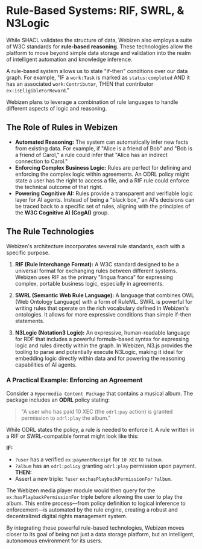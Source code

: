 # Rule-Based Systems: RIF, SWRL, & N3Logic

While SHACL validates the structure of data, Webizen also employs a suite of W3C standards for **rule-based reasoning**. These technologies allow the platform to move beyond simple data storage and validation into the realm of intelligent automation and knowledge inference.

A rule-based system allows us to state "if-then" conditions over our data graph. For example, "IF a `work:Task` is marked as `status:completed` AND it has an associated `work:Contributor`, THEN that contributor `ex:isEligibleForReward`."

Webizen plans to leverage a combination of rule languages to handle different aspects of logic and reasoning.

## The Role of Rules in Webizen

- **Automated Reasoning:** The system can automatically infer new facts from existing data. For example, if "Alice is a friend of Bob" and "Bob is a friend of Carol," a rule could infer that "Alice has an indirect connection to Carol."
- **Enforcing Complex Business Logic:** Rules are perfect for defining and enforcing the complex logic within agreements. An ODRL policy might state a user has the right to access a file, and a RIF rule could enforce the technical outcome of that right.
- **Powering Cognitive AI:** Rules provide a transparent and verifiable logic layer for AI agents. Instead of being a "black box," an AI's decisions can be traced back to a specific set of rules, aligning with the principles of the **W3C Cognitive AI (CogAI)** group.

## The Rule Technologies

Webizen's architecture incorporates several rule standards, each with a specific purpose.

1.  **RIF (Rule Interchange Format):** A W3C standard designed to be a universal format for exchanging rules between different systems. Webizen uses RIF as the primary "lingua franca" for expressing complex, portable business logic, especially in agreements.

2.  **SWRL (Semantic Web Rule Language):** A language that combines OWL (Web Ontology Language) with a form of RuleML. SWRL is powerful for writing rules that operate on the rich vocabulary defined in Webizen's ontologies. It allows for more expressive conditions than simple if-then statements.

3.  **N3Logic (Notation3 Logic):** An expressive, human-readable language for RDF that includes a powerful formula-based syntax for expressing logic and rules directly within the graph. In Webizen, N3.js provides the tooling to parse and potentially execute N3Logic, making it ideal for embedding logic directly within data and for powering the reasoning capabilities of AI agents.

### A Practical Example: Enforcing an Agreement

Consider a `Hypermedia Content Package` that contains a musical album. The package includes an **ODRL** policy stating:

> "A user who has paid 10 XEC (the `odrl:pay` action) is granted permission to `odrl:play` the album."

While ODRL states the policy, a rule is needed to enforce it. A rule written in a RIF or SWRL-compatible format might look like this:

**IF:**
-   `?user` has a verified `ex:paymentReceipt` for `10 XEC` to `?album`.
-   `?album` has an `odrl:policy` granting `odrl:play` permission upon payment.
**THEN:**
-   Assert a new triple: `?user` `ex:hasPlaybackPermissionFor` `?album`.

The Webizen media player module would then query for the `ex:hasPlaybackPermissionFor` triple before allowing the user to play the album. This entire process—from policy definition to logical inference to enforcement—is automated by the rule engine, creating a robust and decentralized digital rights management system.

By integrating these powerful rule-based technologies, Webizen moves closer to its goal of being not just a data storage platform, but an intelligent, autonomous environment for its users.
